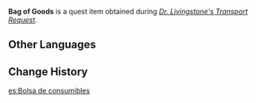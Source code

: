 {{Item Infobox
|id           = 100314
|image        = Item Parcel.png
|type         = Quest Items
|description  = A bag that is quite heavy. Once picked up, you can't help but think of asking someone else for a hand.
|source1      = Given during ''[[Dr. Livingstone's Transport Request]]''
}}
'''Bag of Goods''' is a quest item obtained during ''[[Dr. Livingstone's Transport Request]]''.

==Other Languages==
{{Other Languages|default_hidden=1
|en      = Bag of Goods
|zhs     = 一袋货物
|zhs_rm  = Yí Dài Huòwù
|zht     = 一袋貨物
|zht_rm  = Yí Dài Huòwù
<!-- |zh_tl   = A Bag of Items -->
|ja      = 一袋の荷物
|ja_rm   = Hitofukuro no Nimotsu
|ko      = 화물 한 포대
|ko_rm   = 
|es      = Bolsa de consumibles
|fr      = Bric-à-brac
|ru      = Товар
|th      = ถุงสินค้า
|th_rm   = Thung Sinkha
|vi      = Một túi hàng
|de      = Gütersack
|id      = Tas Barang
|pt      = Sacola de Consumíveis
}}

==Change History==
{{Change History|1.0}}

[[es:Bolsa de consumibles]]